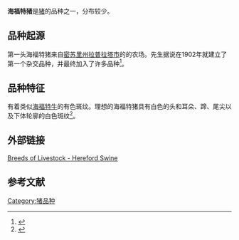 '''海福特猪'''是[[猪|猪]]的品种之一，分布较少。
==品种起源==
第一头海福特猪来自[[密苏里州|密苏里州]][[拉普拉塔市|拉普拉塔市]]的{{lang|en|R.U. Webber}}的农场。{{lang|en|Webber}}先生据说在1902年就建立了第一个杂交品种，并最终加入了许多品种<ref>{{cite web |url=http://www.ansi.okstate.edu/breeds/swine/hereford/index.htm |title=Breeds of Livestock - Hereford Swine |accessdate=2007-11-04 |archive-date=2007-12-24 |archive-url=https://web.archive.org/web/20071224093717/http://www.ansi.okstate.edu/breeds/swine/hereford/index.htm |dead-url=no }}</ref>。

==品种特征==
有着类似[[海福特牛|海福特牛]]的有色斑纹。理想的海福特猪具有白色的头和耳朵、蹄、尾尖以及下体轮廓的白色斑纹<ref>{{cite book | last = [[帕默·J·霍登|Palmer J. Holden]] | first =  | authorlink = | coauthors = M. E. Ensminger | title = 养猪学(第7版) | publisher = 中国农业大学出版社 | date = 2007-06-01 | location = 北京 | pages = 38 | url = | doi = | id = | isbn = 978-7811171501 }}</ref>。

==外部链接==
[http://www.ansi.okstate.edu/breeds/swine/hereford/index.htm Breeds of Livestock - Hereford Swine] {{Wayback|url=http://www.ansi.okstate.edu/breeds/swine/hereford/index.htm |date=20071224093717 }}

==参考文献==
<div class="references-small">
<references />
</div>

[[Category:猪品种|Category:猪品种]]